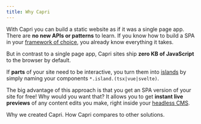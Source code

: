 ```yaml
---
title: Why Capri
---
```


With Capri you can build a static website as if it was a single page app.
There are **no new APIs or patterns** to learn. If you know how to build a SPA in your [framework
of choice](/docs/frameworks), you already know everything it takes.

But in contrast to a single page app, Capri sites ship **zero KB of JavaScript** to the browser by default.

If **parts** of your site need to be interactive, you turn them into [islands](/docs/project-structure/islands/)
by simply naming your components `*.island.(tsx|vue|svelte)`.

The big advantage of this approach is that you get an SPA version of your site for free!
Why would you want that? It allows you to get **instant live previews** of any content edits you make,
right inside your [headless CMS](/docs/integrations/).

<TwoCols>
  <Card link="/docs/why/motivation" title="Motivation">
    Why we created Capri.
  </Card>
  <Card link="/docs/why/capri-vs-x" title="Capri vs. X">
    How Capri compares to other solutions.
  </Card>
</TwoCols>
